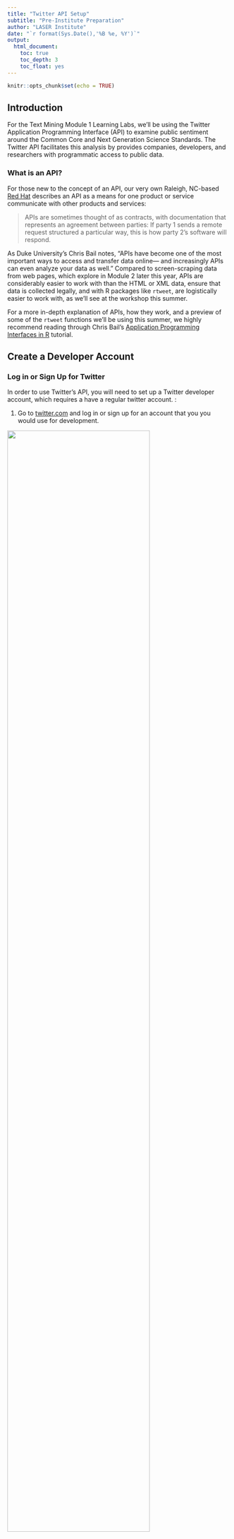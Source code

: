 ```yaml
---
title: "Twitter API Setup" 
subtitle: "Pre-Institute Preparation"
author: "LASER Institute"
date: "`r format(Sys.Date(),'%B %e, %Y')`"
output:
  html_document:
    toc: true
    toc_depth: 3
    toc_float: yes
---
```


```r
knitr::opts_chunk$set(echo = TRUE)
```

## Introduction

For the Text Mining Module 1 Learning Labs, we'll be using the Twitter Application Programming Interface (API) to examine public sentiment around the Common Core and Next Generation Science Standards. The Twitter API facilitates this analysis by provides companies, developers, and researchers with programmatic access to public data.

### What is an API?

For those new to the concept of an API, our very own Raleigh, NC-based [Red Hat](https://www.redhat.com/en/topics/api/what-are-application-programming-interfaces) describes an API as a means for one product or service communicate with other products and services:

> APIs are sometimes thought of as contracts, with documentation that represents an agreement between parties: If party 1 sends a remote request structured a particular way, this is how party 2's software will respond.

As Duke University's Chris Bail notes, "APIs have become one of the most important ways to access and transfer data online--- and increasingly APIs can even analyze your data as well." Compared to screen-scraping data from web pages, which explore in Module 2 later this year, APIs are considerably easier to work with than the HTML or XML data, ensure that data is collected legally, and with R packages like `rtweet`, are logistically easier to work with, as we'll see at the workshop this summer.

For a more in-depth explanation of APIs, how they work, and a preview of some of the `rtweet` functions we'll be using this summer, we highly recommend reading through Chris Bail's [Application Programming Interfaces in R](https://sicss.io/2020/materials/day2-digital-trace-data/apis/rmarkdown/Application_Programming_interfaces.html) tutorial.

## Create a Developer Account

### Log in or Sign Up for Twitter

In order to use Twitter's API, you will need to set up a Twitter developer account, which requires a have a regular twitter account. :

1.  Go to [twitter.com](https://twitter.com/) and log in or sign up for an account that you you would use for development.

![](img/twitter-join.png){width="80%"}

### Apply for Student Account

2.  Apply for access to the Twitter API by going to [developers.twitter.com](https://developer.twitter.com/en/apply-for-access) and clicking on the "Apply" link.

![](img/twitter-apply.png){width="80%"}

3.  On the next page, click the `Apply for a developer account` button.

![](img/twitter-developer.png){width="80%"}

4.  Next, you'll be asked to select a developer account \#UseCase.

    -   For the LASER Institute, **I recommend selecting `Student` under the `Academic` use case to facilitate approval.**

    -   Later, you can apply for an [Academic Research](https://developer.twitter.com/en/solutions/academic-research) account if you anticipate working with Twitter data for a future research project.

![](img/twitter-student.png){width="80%"}

5.  Click the blue `Get started` button to submit a standard application.

6.  Provide the basic information requested and for `Intended use`.

![](img/twitter-use.png){width="80%"}

8.  Below are some suggestions below for each of the questions you'll be asked:

    -   In English, please describe how you plan to use Twitter data and/or APIs. The more detailed the response, the easier it is to review and approve.

        -   You should definitely include that you will be using twitter data as part of the Learning Analytics in STEM Education Research Institute, a professional development program for early and mid-career researchers hosted by North Carolina State University. We'll be using the Twitter API for instructional purposes and will be collecting and analyze data related to tweets containing hashtags specific to education topics such as \#CommonCore as well as tweets by educational leaders in various fields.

    -   Are you planning to analyze Twitter data?

        -   Select "Yes."
        -   Analyses we'll perform will be primarily focus word counts and sentiment analysis in order to understand and compare key topics and terms surrounding specific hashtags and tweets by education leaders.

    -   Will your app use Tweet, Retweet, Like, Follow, or Direct Message functionality? Please describe your planned use of these features.

        -   Select "No."

    -   Do you plan to display Tweets or aggregate data about Twitter content outside Twitter? Please describe how and where Tweets and/or data about Twitter content will be displayed outside of Twitter.

        -   Select "Yes."
        -   Analysis of Twitter data described above will be incorporated into informal data reports and shared with other students and the workshop instructors through the LASER Institute's private RStudio workspace. 

    -   Will your product, service, or analysis make Twitter content or derived information available to a government entity?

        -   Select "No."

9.  Read through the guidelines before submitting your applications. [Sumedh Patkar](https://dev.to/sumedhpatkar/beginners-guide-how-to-apply-for-a-twitter-developer-account-1kh7) has provide an excellent summary these guidelines which I've copied below:

    -   **Reverse Engineering** - Don't try to reverse engineer the Twitter API. Do not try to sell, lease, distribute, or provide access to any licensed material to a third-party.
    -   **Security** - Never give away your account's API keys (The ones which you generate after creating an app)
    -   **Rate limits** - Don't call the Twitter API endpoints beyond the specified rate limits. In short, *don't spam*. The rate limits of individual endpoints can be found in [Twitter API reference](https://developer.twitter.com/en/docs/api-reference-index).
    -   **Location Data** - This data can only be used to identify the tagged location of Twitter content like tweets, retweets, DMs, and more.
    -   **Use of Twitter Marks** - Don't use the Twitter Logo for this account
    -   **Automation Guidelines** - Automated liking, automated bulk following, and automated adding to lists or collections are discouraged.

10. Review and submit your application. Once you have submitted you can't make changes so make sure everything is complete and correct.

    -   You may be asked follow up questions in an email so I recommend printing to PDF or taking a screenshot of your application so you can review the responses you submitted.

11. Wait for an email from Twitter that should arrive in the next few days that either:

    -   Approves your developer application
    -   Rejects your application
    -   Provide additional information before approval.

12. Once your application is approved you can now using the Twitter API. and proceed to the following section!

## Create a Twitter App

Before you can begin pulling tweets into R, you'll first need to create a Twitter App in your developer account. This section is borrowed largely from the `rtweet` package by Michael Kearney, and requires that you have set up a Twitter developer account.

Follow the steps below to set up your app:

1.  Navigate to [developer.twitter.com/en/apps](https://developer.twitter.com/en/apps/), click the blue button that says, `Create a New App`, and then complete the form with the following fields:

    -   `App Name`: What your app will be called

    -   `Application Description`: How your app will be described to its users

![](files/create-app-1.png){width="80%"}

-   `Website URLs`: Website associated with app

    -   I recommend using the URL to your Twitter profile

-   `Callback URLs`: *IMPORTANT* enter exactly the following: \`[http://127.0.0.1:1410\`](http://127.0.0.1:1410%60)

<img src="files/create-app-2.png" alt="create-app-2" width="80%"/>

-   `Tell us how this app will be used`: Be clear and honest

<img src="files/create-app-3.png" alt="create-app-3" width="80%"/>

2.  When you've completed the required form fields, click the blue `Create` button at the bottom

3.  Read through and indicate whether you accept the developer terms

<img src="files/create-app-4.png" alt="create-app-4" width="80%"/>

4.  And you're done!

<img src="files/create-app-5.png" alt="create-app-5" width="80%"/>
